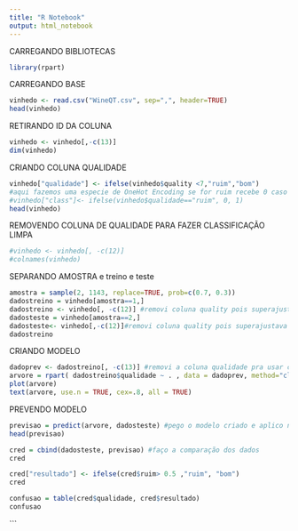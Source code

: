 ```yaml
---
title: "R Notebook"
output: html_notebook
---
```

CARREGANDO BIBLIOTECAS
```r
library(rpart)

```
CARREGANDO BASE
```r
vinhedo <- read.csv("WineQT.csv", sep=",", header=TRUE)
head(vinhedo)
```
RETIRANDO ID DA COLUNA
```r
vinhedo <- vinhedo[,-c(13)]
dim(vinhedo)
```
CRIANDO COLUNA QUALIDADE
```r
vinhedo["qualidade"] <- ifelse(vinhedo$quality <7,"ruim","bom")
#aqui fazemos uma especie de OneHot Encoding se for ruim recebe 0 caso contrário recebe 1
#vinhedo["class"]<- ifelse(vinhedo$qualidade=="ruim", 0, 1)
head(vinhedo)
```
REMOVENDO COLUNA DE QUALIDADE PARA FAZER CLASSIFICAÇÃO LIMPA
```r
#vinhedo <- vinhedo[, -c(12)]
#colnames(vinhedo)
```
SEPARANDO AMOSTRA e treino e teste
```r
amostra = sample(2, 1143, replace=TRUE, prob=c(0.7, 0.3))
dadostreino = vinhedo[amostra==1,]
dadostreino <- vinhedo[, -c(12)] #removi coluna quality pois superajustava o modelo
dadosteste = vinhedo[amostra==2,]
dadosteste<- vinhedo[,-c(12)]#removi coluna quality pois superajustava o modelo
dadostreino
```
CRIANDO MODELO
```r
dadoprev <- dadostreino[, -c(13)] #removi a coluna qualidade pra usar como dataframe de atributos previsores
arvore = rpart( dadostreino$qualidade ~ . , data = dadoprev, method="class") #aqui determino a classe que quero atingir
plot(arvore)
text(arvore, use.n = TRUE, cex=.8, all = TRUE)
```
PREVENDO MODELO
```r
previsao = predict(arvore, dadosteste) #pego o modelo criado e aplico no teste para ver o percentual
head(previsao)
```
```r
cred = cbind(dadosteste, previsao) #faço a comparação dos dados
cred
```

```r
cred["resultado"] <- ifelse(cred$ruim> 0.5 ,"ruim", "bom")
cred
```
```r
confusao = table(cred$qualidade, cred$resultado)
confusao

```

```










